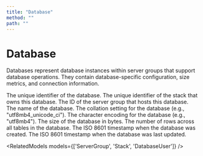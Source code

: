 ```yaml
---
title: "Database"
method: ""
path: ""
---
```


# Database

Databases represent database instances within server groups that support database operations. They contain database-specific configuration, size metrics, and connection information.

<Model>
    <ModelProperty name="uid" type="string">
        The unique identifier of the database.
    </ModelProperty>
    <ModelProperty name="stack_uid" type="string">
        The unique identifier of the stack that owns this database.
    </ModelProperty>
    <ModelProperty name="server_group_id" type="integer">
        The ID of the server group that hosts this database.
    </ModelProperty>
    <ModelProperty name="database_name" type="string">
        The name of the database.
    </ModelProperty>
    <ModelProperty name="collation" type="string">
        The collation setting for the database (e.g., "utf8mb4_unicode_ci").
    </ModelProperty>
    <ModelProperty name="encoding" type="string">
        The character encoding for the database (e.g., "utf8mb4").
    </ModelProperty>
    <ModelProperty name="size_bytes" type="integer">
        The size of the database in bytes.
    </ModelProperty>
    <ModelProperty name="size_rows" type="integer">
        The number of rows across all tables in the database.
    </ModelProperty>
    <ModelProperty name="created_at_iso" type="string">
        The ISO 8601 timestamp when the database was created.
    </ModelProperty>
    <ModelProperty name="updated_at_iso" type="string">
        The ISO 8601 timestamp when the database was last updated.
    </ModelProperty>
</Model>

<RelatedModels models={['ServerGroup', 'Stack', 'DatabaseUser']} />